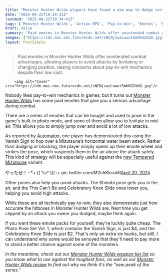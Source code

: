 ```yaml
---
title: "Monster Hunter Wilds players have found a new way to dodge certain attacks flawlessly – using paid emotes to strike their best pose"
date: "2025-04-22T10:34:41Z"
lastmod: "2025-04-22T10:34:41Z"
tags: ['Monster Hunter Wilds', 'Action RPG', 'Pay-to-Win', 'Emotes', 'Microtransactions']
draft: false
summary: "Paid emotes in Monster Hunter Wilds offer unintended combat advantages, allowing players to avoid attacks by levitating or changing position, raising concerns about pay-to-win mechanics despite their low cost."
images: ["https://cdn.mos.cms.futurecdn.net/sNCNjzwzLuwutSmhKG2XdQ.jpg"]
layout: PostSimple
---
```

> Paid emotes in Monster Hunter Wilds offer unintended combat advantages, allowing players to avoid attacks by levitating or changing position, raising concerns about pay-to-win mechanics despite their low cost.


        <img alt="Cover" src="https://cdn.mos.cms.futurecdn.net/sNCNjzwzLuwutSmhKG2XdQ.jpg"/>
        
Nobody likes pay-to-win mechanics in games, but it turns out [<u>Monster Hunter Wilds</u>](https://www.gamesradar.com/games/monster-hunter/monster-hunter-wilds-guide/) has some paid emotes that give you a serious advantage during combat.

There are a series of emotes that can be bought and used to pose in the game's built-in photo mode, and some of them allow you to levitate in mid-air. This allows you to simply jump over and avoid a lot of low attacks.

As reported by [<u>Automaton</u>](https://automaton-media.com/en/news/monster-hunter-wilds-accidentally-veers-into-pay-to-win-territory-with-certain-paid-emotes/), one player has demonstrated this using the Vanish Sign to hop over a Mizutsune’s horizontal water beam attack. Rather than dodging or blocking, the player simply opens up their emote wheel and strikes the pose, which suspends them in the air above the attack safely. This kind of strategy will be especially useful against the [<u>new Tempered Mizutsune</u>](https://www.gamesradar.com/games/monster-hunter/and-just-like-that-monster-hunter-wilds-endgame-is-way-more-fun-a-big-pink-bubble-fox-has-saved-us-from-arkveld-and-gore-magala-and-theres-more-help-on-the-way/) variant.

やったぜ！･:*+.(( °ω° ))/.:+ pic.twitter.com/M2n5KkcukR[April 20, 2025](https://twitter.com/cantworkitout/status/1913974856388890818)

Other poses also help you avoid attacks. The Shinobi pose gets you in the air, and the This Can't Be and Celebratory Knee Slide ones lower you, helping you avoid high attacks.

While these are all technically pay-to-win, they also demonstrate just how accurate the hitboxes in Monster Hunter Wilds are. Next time you get clipped by an attack you swear you dodged, maybe think again.

If you want these emote packs for yourself, they're luckily quite cheap. The Photo Pose Set Vol. 1, which contains the Vanish Sign, is just $4, and the Celebratory Knee Slide is just $2. That's only an extra six bucks, but still, I can understand why some would be annoyed that they'll need to pay more to stand a better chance against some of the monsters.

*In the meantime, check out our *[<u><em>Monster Hunter Wilds weapon tier list</em></u>](https://www.gamesradar.com/games/monster-hunter/monster-hunter-wilds-weapon-tier-list-best/)* so you know what to use against the toughest foes, as well as our *[<em>Monster Hunter Wilds review</em>](https://www.gamesradar.com/games/monster-hunter/monster-hunter-wilds-review/)* to find out why we think it's the "new peak of the series."*
        